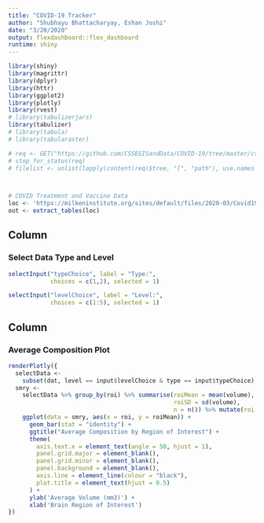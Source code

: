 ```yaml
---
title: "COVID-19 Tracker"
author: "Shubhayu Bhattacharyay, Eshan Joshi"
date: "3/20/2020"
output: flexdashboard::flex_dashboard
runtime: shiny
---
```


```r

library(shiny)
library(magrittr)
library(dplyr)
library(httr)
library(ggplot2)
library(plotly)
library(rvest)
# library(tabulizerjars)
library(tabulizer)
# library(tabula)
# library(tabularaster)

# req <- GET("https://github.com/CSSEGISandData/COVID-19/tree/master/csse_covid_19_data/csse_covid_19_daily_reports")
# stop_for_status(req)
# filelist <- unlist(lapply(content(req)$tree, "[", "path"), use.names = F)



# COVID Treatment and Vaccine Data
loc <- 'https://milkeninstitute.org/sites/default/files/2020-03/Covid19%20Tracker_WEB.pdf'
out <- extract_tables(loc)
```

Column {.sidebar}
-----------------------------------------------------------------------

### Select Data Type and Level

```r
selectInput("typeChoice", label = "Type:",
            choices = c(1,2), selected = 1)

selectInput("levelChoice", label = "Level:",
            choices = c(1:5), selected = 1)
```

Column
-----------------------------------------------------------------------

### Average Composition Plot

```r
renderPlotly({
  selectData <-
    subset(dat, level == input$levelChoice & type == input$typeChoice)
  smry <-
    selectData %>% group_by(roi) %>% summarise(roiMean = mean(volume),
                                               roiSD = sd(volume),
                                               n = n()) %>% mutate(roi = as.factor(roi))
    ggplot(data = smry, aes(x = roi, y = roiMean)) +
      geom_bar(stat = "identity") +
      ggtitle("Average Composition by Region of Interest") +
      theme(
        axis.text.x = element_text(angle = 50, hjust = 1),
        panel.grid.major = element_blank(),
        panel.grid.minor = element_blank(),
        panel.background = element_blank(),
        axis.line = element_line(colour = "black"),
        plot.title = element_text(hjust = 0.5)
      ) +
      ylab('Average Volume (mm3)') +
      xlab('Brain Region of Interest')
})
```
